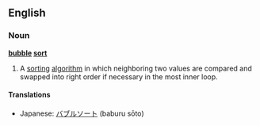 ==English==

===Noun===
'''[[bubble]] [[sort]]'''

# {{computing}} A [[sort]]ing [[algorithm]] in which neighboring two values are compared and swapped into right order if necessary in the most inner loop.

====Translations====
{{trans-top|sorting algorithm}}
{{trans-mid}}
*Japanese: [[バブルソート]] (baburu sōto)
{{trans-bottom}}